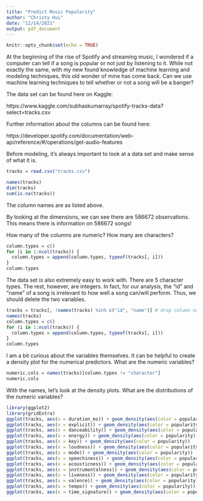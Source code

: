 ```yaml
---
title: "Predict Music Popularity"
author: "Christy Hui"
date: "12/14/2021"
output: pdf_document
---
```


```r
knitr::opts_chunk$set(echo = TRUE)
```

At the beginning of the rise of Spotify and streaming music, I wondered if a computer can tell if a song is popular or not just by listening to it. While not exactly the same, with my new found knowledge of machine learning and modeling techniques, this old wonder of mine has come back. Can we use machine learning techniques to tell whether or not a song will be a banger?

The data set can be found here on Kaggle:

https://www.kaggle.com/subhaskumarray/spotify-tracks-data?select=tracks.csv

Further information about the columns can be found here:

https://developer.spotify.com/documentation/web-api/reference/#/operations/get-audio-features

Before modeling, it's always important to look at a data set and make sense of what it is. 

``` r
tracks = read.csv("tracks.csv")
```

```r
names(tracks)
dim(tracks)
sum(is.na(tracks))
```

The column names are as listed above. 

By looking at the dimensions, we can see there are 586672 observations. This means there is information on 586672 songs!

How many of the columns are numeric? How many are characters?

``` r
column.types = c()
for (i in 1:ncol(tracks)) {
  column.types = append(column.types, typeof(tracks[, i]))
}
column.types
```

The data set is also extremely easy to work with. There are 5 character types. The rest, however, are integers. In fact, for our analysis, the "id" and "name" of a song is irrelevant to how well a song can/will perform. Thus, we should delete the two variables.

```  r
tracks = tracks[, !names(tracks) %in% c("id", "name")] # drop column names by their names
names(tracks)
column.types = c()
for (i in 1:ncol(tracks)) {
  column.types = append(column.types, typeof(tracks[, i]))
}
column.types
```

I am a bit curious about the variables themselves. It can be helpful to create a density plot for the numerical predictors. What are the numeric variables?

``` r
numeric.cols = names(tracks)[column.types != "character"]
numeric.cols
```

With the names, let's look at the density plots. What are the distributions of the numeric variables?

``` r
library(ggplot2)
library(gridExtra)
ggplot(tracks, aes(x = duration_ms)) + geom_density(aes(color = popularity))
ggplot(tracks, aes(x = explicit)) + geom_density(aes(color = popularity))
ggplot(tracks, aes(x = danceability)) + geom_density(aes(color = popularity))
ggplot(tracks, aes(x = energy)) + geom_density(aes(color = popularity))
ggplot(tracks, aes(x = key)) + geom_density(aes(color = popularity))
ggplot(tracks, aes(x = loudness)) + geom_density(aes(color = popularity))
ggplot(tracks, aes(x = mode)) + geom_density(aes(color = popularity))
ggplot(tracks, aes(x = speechiness)) + geom_density(aes(color = popularity))
ggplot(tracks, aes(x = acousticness)) + geom_density(aes(color = popularity))
ggplot(tracks, aes(x = instrumentalness)) + geom_density(aes(color = popularity))
ggplot(tracks, aes(x = liveness)) + geom_density(aes(color = popularity))
ggplot(tracks, aes(x = valence)) + geom_density(aes(color = popularity))
ggplot(tracks, aes(x = tempo)) + geom_density(aes(color = popularity))
ggplot(tracks, aes(x = time_signature)) + geom_density(aes(color = popularity))
```








